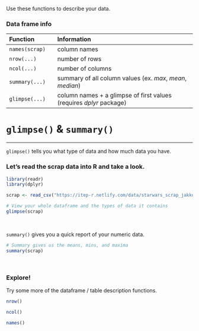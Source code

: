 
Use these functions to describe your data.

### Data frame info {-}

<div class="pinkcode">

| Function  |  | Information                                                      |   
|:----------|--|:-----------------------------------------------------------------|
| `names(scrap)`  |  | column names            |  
| `nrow(...)`     |  | number of rows          |  
| `ncol(...)`     |  | number of columns       | 
| `summary(...)`  |  | summary of all column values (ex. _max_, _mean_, _median_)  | 
| `glimpse(...)`  |  | column names + a glimpse of first values (requires _dplyr_ package)   |

</div>


# `glimpse()` & `summary()`
<hr>

`glimpse()` tells you what type of data and how much data you have.


### Let's read the scrap data into R and take a look. {-}

```r
library(readr)
library(dplyr)

scrap <- read_csv("https://itep-r.netlify.com/data/starwars_scrap_jakku.csv")

# View your whole dataframe and the types of data it contains
glimpse(scrap)
```

<br>

`summary()` gives you a quick report of your numeric data.

```r
# Summary gives us the means, mins, and maxima 
summary(scrap)
```

<br>

<div class="tip">
### <i class="fas fa-user-astronaut" aria-hidden="true" style="color: green"></i> Explore! {-}

Try some more of the dataframe / table description functions.

```r
nrow()

ncol()

names()
```
</div>

